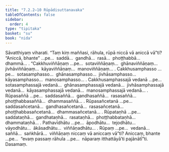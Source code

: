 ```yaml
---
title: "7.2.2–10 Rūpādisuttanavaka"
tableOfContents: false
sidebar:
  order: 4
type: "tipitaka"
basket: "su"
book: "nida"
---
```



<DynamicBreadcrumb />

<Division number="199" book="nida">

<Paragraph number="1139" book="nida">
Sāvatthiyaṃ viharati. “Taṃ kiṃ maññasi, rāhula, rūpā niccā vā aniccā vā”ti? “Aniccā, bhante” …pe…  saddā…  gandhā…  rasā…  phoṭṭhabbā…  dhammā… .
</Paragraph>

<Paragraph number="1140" book="nida">
“Cakkhuviññāṇaṃ …pe…  sotaviññāṇaṃ…  ghānaviññāṇaṃ…  jivhāviññāṇaṃ…  kāyaviññāṇaṃ…  manoviññāṇaṃ… .
</Paragraph>

<Paragraph number="1141" book="nida">
Cakkhusamphasso …pe…  sotasamphasso…  ghānasamphasso…  jivhāsamphasso…  kāyasamphasso…  manosamphasso… .
</Paragraph>

<Paragraph number="1142" book="nida">
Cakkhusamphassajā vedanā …pe…  sotasamphassajā vedanā…  ghānasamphassajā vedanā…  jivhāsamphassajā vedanā…  kāyasamphassajā vedanā…  manosamphassajā vedanā… .
</Paragraph>

<Paragraph number="1143" book="nida">
Rūpasaññā …pe…  saddasaññā…  gandhasaññā…  rasasaññā…  phoṭṭhabbasaññā…  dhammasaññā… .
</Paragraph>

<Paragraph number="1144" book="nida">
Rūpasañcetanā …pe…  saddasañcetanā…  gandhasañcetanā…  rasasañcetanā…  phoṭṭhabbasañcetanā…  dhammasañcetanā… .
</Paragraph>

<Paragraph number="1145" book="nida">
Rūpataṇhā …pe…  saddataṇhā…  gandhataṇhā…  rasataṇhā…  phoṭṭhabbataṇhā…  dhammataṇhā… .
</Paragraph>

<Paragraph number="1146" book="nida">
Pathavīdhātu …pe…  āpodhātu…  tejodhātu…  vāyodhātu…  ākāsadhātu…  viññāṇadhātu… .
</Paragraph>

<Paragraph number="1147" book="nida">
Rūpaṃ …pe…  vedanā…  saññā…  saṅkhārā…  viññāṇaṃ niccaṃ vā aniccaṃ vā”ti? Aniccaṃ, bhante …pe…  “evaṃ passaṃ rāhula …pe…  nāparaṃ itthattāyā’ti pajānātī”ti.

</Paragraph>
</Division>

<Paragraph number="1148" type="center" book="nida">
Dasamaṃ.
</Paragraph>